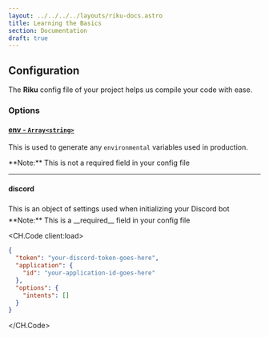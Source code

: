 ```yaml
---
layout: ../../../../layouts/riku-docs.astro
title: Learning the Basics
section: Documentation
draft: true
---
```



## Configuration

The **Riku** config file of your project helps us compile your code with ease.

### Options

#### [env - `Array<string>`](#env)

This is used to generate any `environmental` variables used in production.

<span class="tiny">
  **Note:** This is not a required field in your config file
</span>

---

#### discord

<span style="line-height:2">
  This is an object of settings used when initializing your Discord bot
</span>

<span class="tiny">
  **Note:** This is a __required__ field in your config file
</span>

<CH.Code client:load>

```json Example
{
  "token": "your-discord-token-goes-here",
  "application": {
    "id": "your-application-id-goes-here"
  },
  "options": {
    "intents": []
  }
}
```

</CH.Code>

<NextPrevious
  prev="Getting Started"
  overwritePrev="/riku/docs"
  next="Hello World"
/>
